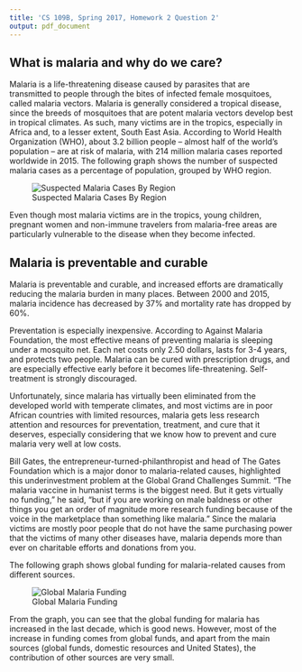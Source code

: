 ```yaml
---
title: 'CS 109B, Spring 2017, Homework 2 Question 2'
output: pdf_document
---
```




## What is malaria and why do we care?

Malaria is a life-threatening disease caused by parasites that are transmitted to people through the bites of infected female mosquitoes, called malaria vectors. Malaria is generally considered a tropical disease, since the breeds of mosquitoes that are potent malaria vectors develop best in tropical climates. As such, many victims are in the tropics, especially in Africa and, to a lesser extent, South East Asia. According to World Health Organization (WHO), about 3.2 billion people – almost half of the world’s population – are at risk of malaria, with 214 million malaria cases reported worldwide in 2015. The following graph shows the number of suspected malaria cases as a percentage of population, grouped by WHO region.

![Suspected Malaria Cases By Region](q2_datasets/suspected-malaria-by-region.png)

Even though most malaria victims are in the tropics, young children, pregnant women and non-immune travelers from malaria-free areas are particularly
vulnerable to the disease when they become infected.

## Malaria is preventable and curable

Malaria is preventable and curable, and increased efforts are dramatically reducing the malaria burden in many places. Between 2000 and 2015, malaria incidence has decreased by 37% and mortality rate has dropped by 60%.


Preventation is especially inexpensive. According to Against Malaria Foundation, the most effective means of preventing malaria is sleeping under a mosquito net. Each net costs only 2.50 dollars, lasts for 3-4 years, and protects two people. Malaria can be cured with prescription drugs, and are especially effective early before it becomes life-threatening. Self-treatment is strongly discouraged.


Unfortunately, since malaria has virtually been eliminated from the developed world with temperate climates, and most victims are in poor African countries with limited resources, malaria gets less research attention and resources for preventation, treatment, and cure that it deserves, especially considering that we know how to prevent and cure malaria very well at low costs. 

Bill Gates, the entrepreneur-turned-philanthropist and head of The Gates Foundation which is a major donor to malaria-related causes, highlighted this underinvestment problem at the Global Grand Challenges Summit. "The malaria vaccine in humanist terms is the biggest need. But it gets virtually no funding," he said, "but if you are working on male baldness or other things you get an order of magnitude more research funding because of the voice in the marketplace than something like malaria." Since the malaria victims are mostly poor people that do not have the same purchasing power that the victims of many other diseases have, malaria depends more than ever on charitable efforts and donations from you.

The following graph shows global funding for malaria-related causes from different sources.

![Global Malaria Funding](q2_datasets/global-funding-byYear.png)

From the graph, you can see that the global funding for malaria has increased in the last decade, which is good news. However, most of the increase in funding comes from global funds, and apart from the main sources (global funds, domestic resources and United States), the contribution of other sources are very small.








 


